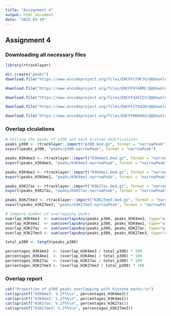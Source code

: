 ---
title: "Assignment 4"
output: html_document
date: "2025-03-19"
---

## Assignment 4

### Downloading all necessary files
```{r}
library(rtracklayer)

dir.create("peaks")
download.file("https://www.encodeproject.org/files/ENCFF179FJG/@@download/ENCFF179FJG.bed.gz", "p300.bed.gz")

download.file("https://www.encodeproject.org/files/ENCFF974BMC/@@download/ENCFF974BMC.bed.gz", "H3K4me3.bed.gz")

download.file("https://www.encodeproject.org/files/ENCFF426IIV/@@download/ENCFF426IIV.bed.gz", "H3K4me1.bed.gz")

download.file("https://www.encodeproject.org/files/ENCFF274UIB/@@download/ENCFF274UIB.bed.gz", "H3K27ac.bed.gz")

download.file("https://www.encodeproject.org/files/ENCFF008XKX/@@download/ENCFF008XKX.bed.gz", "H3K27me3.bed.gz")
```

### Overlap clculations
```{r}
# Getting the peaks of p300 and each histone modifications
peaks_p300 <- rtracklayer::import("p300.bed.gz", format = "narrowPeak")
export(peaks_p300, "peaks/p300.narrowPeak", format = "narrowPeak")

peaks_H3K4me3 <- rtracklayer::import("H3K4me3.bed.gz", format = "narrowPeak")
export(peaks_H3K4me3, "peaks/H3K4me3.narrowPeak", format = "narrowPeak")

peaks_H3K4me1 <- rtracklayer::import("H3K4me1.bed.gz", format = "narrowPeak")
export(peaks_H3K4me1, "peaks/H3K4me1.narrowPeak", format = "narrowPeak")

peaks_H3K27ac <- rtracklayer::import("H3K27ac.bed.gz", format = "narrowPeak")
export(peaks_H3K27ac, "peaks/H3K27ac.narrowPeak", format = "narrowPeak")

peaks_H3K27me3 <- rtracklayer::import("H3K27me3.bed.gz", format = "narrowPeak")
export(peaks_H3K27me3, "peaks/H3K27me3.narrowPeak", format = "narrowPeak")

# Compute number of overlapping peaks
overlap_H3K4me3  <- sum(overlapsAny(peaks_p300, peaks_H3K4me3, type="within"))
overlap_H3K4me1  <- sum(overlapsAny(peaks_p300, peaks_H3K4me1, type="within"))
overlap_H3K27ac  <- sum(overlapsAny(peaks_p300, peaks_H3K27ac, type="within"))
overlap_H3K27me3 <- sum(overlapsAny(peaks_p300, peaks_H3K27me3, type="within"))

total_p300 <- length(peaks_p300)

percentages_H3K4me3  <- (overlap_H3K4me3 / total_p300) * 100
percentages_H3K4me1  <- (overlap_H3K4me1 / total_p300) * 100
percentages_H3K27ac  <- (overlap_H3K27ac / total_p300) * 100
percentages_H3K27me3 <- (overlap_H3K27me3 / total_p300) * 100
```

### Overlap report
```{r}
cat("Proportion of p300 peaks overlapping with histone marks:\n")
cat(sprintf("H3K4me3: %.2f%%\n", percentages_H3K4me3))
cat(sprintf("H3K4me1: %.2f%%\n", percentages_H3K4me1))
cat(sprintf("H3K27ac: %.2f%%\n", percentages_H3K27ac))
cat(sprintf("H3K27me3: %.2f%%\n", percentages_H3K27me3))
```